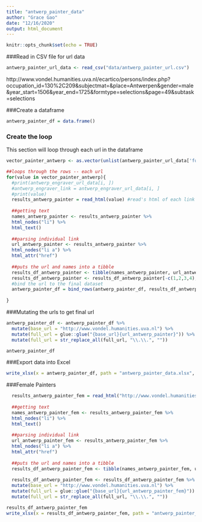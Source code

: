 ```yaml
---
title: "antwerp_painter_data"
author: "Grace Gao"
date: "12/16/2020"
output: html_document
---
```


```r
knitr::opts_chunk$set(echo = TRUE)
```

###Read in CSV file for url data
```r
antwerp_painter_url_data <- read_csv("data/antwerp_painter_url.csv")
```
http://www.vondel.humanities.uva.nl/ecartico/persons/index.php?occupation_id=130%2C209&subjectmat=&place=Antwerpen&gender=male&year_start=1506&year_end=1725&formtype=selections&page=49&subtask=selections

###Create a dataframe

```r
antwerp_painter_df = data.frame()

```


### Create the loop
This section will loop through each url in the dataframe
```r

vector_painter_antwerp <- as.vector(unlist(antwerp_painter_url_data['full_url']))

```

```r
##loops through the rows -- each url
for(value in vector_painter_antwerp){
  #print(antwerp_engraver_url_data[i, ])
  #antwerp_engraver_link = antwerp_engraver_url_data[i, ]
  #print(value)
  results_antwerp_painter = read_html(value) #read's html of each link page
  
  ##getting text
  names_antwerp_painter <- results_antwerp_painter %>% 
  html_nodes("li") %>% 
  html_text()
  
  ##parsing individual link
  url_antwerp_painter <- results_antwerp_painter %>% 
  html_nodes("li a") %>% 
  html_attr("href")
  
  ##puts the url and names into a tibble
  results_df_antwerp_painter <- tibble(names_antwerp_painter, url_antwerp_painter)
  results_df_antwerp_painter <- results_df_antwerp_painter[-c(1,2,3,4),]
  #bind the url to the final dataset
  antwerp_painter_df = bind_rows(antwerp_painter_df, results_df_antwerp_painter)
  
}


```

###Mutating the urls to get final url
```r
antwerp_painter_df <- antwerp_painter_df %>% 
  mutate(base_url = "http://www.vondel.humanities.uva.nl") %>% 
  mutate(full_url = glue::glue("{base_url}{url_antwerp_painter}")) %>% 
  mutate(full_url = str_replace_all(full_url, "\\.\\.", ""))

antwerp_painter_df

```

###Export data into Excel
```r
write_xlsx(x = antwerp_painter_df, path = "antwerp_painter_data.xlsx", col_names = TRUE)

```

###Female Painters

```r

  results_antwerp_painter_fem = read_html("http://www.vondel.humanities.uva.nl/ecartico/persons/index.php?occupation_id=130%2C209&subjectmat=&place=Antwerpen&gender=female&year_start=1506&year_end=1725&formtype=selections&page=1&subtask=selections") #read's html of each link page
  
  ##getting text
  names_antwerp_painter_fem <- results_antwerp_painter_fem %>% 
  html_nodes("li") %>% 
  html_text()
  
  ##parsing individual link
  url_antwerp_painter_fem <- results_antwerp_painter_fem %>% 
  html_nodes("li a") %>% 
  html_attr("href")
  
  ##puts the url and names into a tibble
  results_df_antwerp_painter_fem <- tibble(names_antwerp_painter_fem, url_antwerp_painter_fem)
  
  results_df_antwerp_painter_fem <- results_df_antwerp_painter_fem %>% 
  mutate(base_url = "http://www.vondel.humanities.uva.nl") %>% 
  mutate(full_url = glue::glue("{base_url}{url_antwerp_painter_fem}")) %>% 
  mutate(full_url = str_replace_all(full_url, "\\.\\.", ""))

results_df_antwerp_painter_fem 
write_xlsx(x = results_df_antwerp_painter_fem, path = "antwerp_painter_data_fem.xlsx", col_names = TRUE)
```